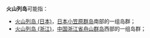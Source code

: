 '''火山列岛'''可能指：
* [[火山列岛_(日本)|火山列岛 (日本)]]，[[日本|日本]][[小笠原群岛|小笠原群岛]]南部的一组岛群；
* [[火山列岛_(浙江)|火山列岛 (浙江)]]，[[中国|中国]][[浙江省|浙江省]][[舟山群岛|舟山群岛]]西部的一组岛群；

{{消歧義|cat=四字地名消歧义}}